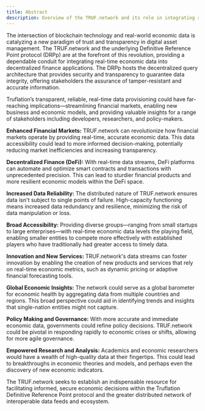 ---
title: Abstract
description: Overview of the TRUF.network and its role in integrating real-time economic data into decentralized finance applications.
---

The intersection of blockchain technology and real-world economic data is catalyzing a new paradigm of trust and transparency in digital asset management. The TRUF.network and the underlying Definitive Reference Point protocol (DRPp) are at the forefront of this revolution, providing a dependable conduit for integrating real-time economic data into decentralized finance applications. The DRPp hosts the decentralized query architecture that provides security and transparency to guarantee data integrity, offering stakeholders the assurance of tamper-resistant and accurate information.

Truflation’s transparent, reliable, real-time data provisioning could have far-reaching implications—streamlining financial markets, enabling new business and economic models, and providing valuable insights for a range of stakeholders including developers, researchers, and policy-makers.

**Enhanced Financial Markets:**
TRUF.network can revolutionize how financial markets operate by providing real-time, accurate economic data. This data accessibility could lead to more informed decision-making, potentially reducing market inefficiencies and increasing transparency.

**Decentralized Finance (DeFi):**
With real-time data streams, DeFi platforms can automate and optimize smart contracts and transactions with unprecedented precision. This can lead to sturdier financial products and more resilient economic models within the DeFi space.

**Increased Data Reliability:**
The distributed nature of TRUF.network ensures data isn't subject to single points of failure. High-capacity functioning means increased data redundancy and resilience, minimizing the risk of data manipulation or loss.

**Broad Accessibility:**
Providing diverse groups—ranging from small startups to large enterprises—with real-time economic data levels the playing field, enabling smaller entities to compete more effectively with established players who have traditionally had greater access to timely data.

**Innovation and New Services:**
TRUF.network's data streams can foster innovation by enabling the creation of new products and services that rely on real-time economic metrics, such as dynamic pricing or adaptive financial forecasting tools.

**Global Economic Insights:**
The network could serve as a global barometer for economic health by aggregating data from multiple countries and regions. This broad perspective could aid in identifying trends and insights that single-nation entities might not capture.

**Policy Making and Governance:**
With more accurate and immediate economic data, governments could refine policy decisions. TRUF.network could be pivotal in responding rapidly to economic crises or shifts, allowing for more agile governance.

**Empowered Research and Analysis:**
Academics and economic researchers would have a wealth of high-quality data at their fingertips. This could lead to breakthroughs in economic theories and models, and perhaps even the discovery of new economic indicators.

The TRUF.network seeks to establish an indispensable resource for facilitating informed, secure economic decisions within the Truflation Definitive Reference Point protocol and the greater distributed network of interoperable data feeds and ecosystem.